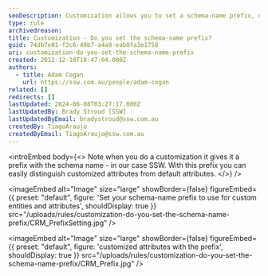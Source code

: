```yaml
---
seoDescription: Customization allows you to set a schema-name prefix, distinguishing customized attributes from default ones.
type: rule
archivedreason:
title: Customization - Do you set the schema-name prefix?
guid: 74db7e01-f2c6-40b7-a4a9-eab0fa3e1758
uri: customization-do-you-set-the-schema-name-prefix
created: 2012-12-10T18:47:04.000Z
authors:
  - title: Adam Cogan
    url: https://ssw.com.au/people/adam-cogan
related: []
redirects: []
lastUpdated: 2024-06-08T03:27:17.000Z
lastUpdatedBy: Brady Stroud [SSW]
lastUpdatedByEmail: bradystroud@ssw.com.au
createdBy: TiagoAraujo
createdByEmail: TiagoAraujo@ssw.com.au
---
```


<introEmbed
  body={<>
Note when you do a customization it gives it a prefix with the schema name - in our case SSW. With this prefix you can easily distinguish customized attributes from default attributes.
  </>}
/>

<imageEmbed
  alt="Image"
  size="large"
  showBorder={false}
  figureEmbed={{
    preset: "default",
    figure: 'Set your schema-name prefix to use for custom entities and attributes',
    shouldDisplay: true
  }}
  src="/uploads/rules/customization-do-you-set-the-schema-name-prefix/CRM_PrefixSetting.jpg"
/>


<imageEmbed
  alt="Image"
  size="large"
  showBorder={false}
  figureEmbed={{
    preset: "default",
    figure: 'customized attributes with the prefix',
    shouldDisplay: true
  }}
  src="/uploads/rules/customization-do-you-set-the-schema-name-prefix/CRM_Prefix.jpg"
/>

